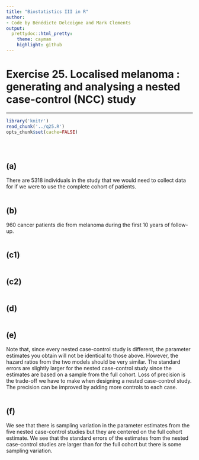 ```yaml
---
title: "Biostatistics III in R"
author:
- Code by Bénédicte Delcoigne and Mark Clements
output:
  prettydoc::html_pretty:
    theme: cayman
    highlight: github
---
```


# Exercise 25. Localised melanoma : generating and analysing a nested case-control (NCC) study #

-----------

```r
library('knitr')
read_chunk('../q25.R')
opts_chunk$set(cache=FALSE)
```


```r
```

```r
```

```r
```

## (a) ## 

There are 5318 individuals in the study that we would need to
        collect data for if we were to use the complete cohort
        of patients.
		
```r
```

## (b) ## 
960 cancer patients die from melanoma during the first 10 years
        of follow-up.

```r
```

## (c1) ## 

```r
```

## (c2) ## 

```r
```

## (d) ## 

```r
```

## (e) ## 
Note that, since every nested case-control study is different,
        the parameter estimates you obtain will not be identical to
        those above. However, the hazard ratios from the two models
        should be very similar. The standard errors are slightly larger
        for the nested case-control study since the estimates are based
        on a sample from the full cohort. Loss of precision is the
        trade-off we have to make when designing a nested
        case-control study. The precision can be improved by adding more
        controls to each case.

```r
```

## (f) ## 
We see that there is sampling variation in
        the parameter estimates from the five nested case-control
        studies but they are centered on the full cohort estimate. We
        see that the standard errors of the estimates from the nested
        case-control studies are larger than for the full cohort but
        there is some sampling variation.
		
```r
```

